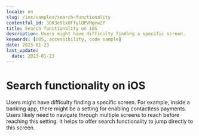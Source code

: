 ```yaml
---
locale: en
slug: /ios/samples/search-functionality
contentful_id: 3OK3e91x0FfylQPVMgewZP
title: Search functionality on iOS
description: Users might have difficulty finding a specific screen.
keywords: [iOS, accessibility, code sample]
date: 2023-01-23
last_update:
  date: 2023-01-23
---
```


# Search functionality on iOS

Users might have difficulty finding a specific screen. For example, inside a banking app, there might be a setting for enabling contactless payments. Users likely need to navigate through multiple screens to reach before reaching this setting. It helps to offer search functionality to jump directly to this screen.

<CodeSample id="screen-search" platform="ios" locale="en"/>
